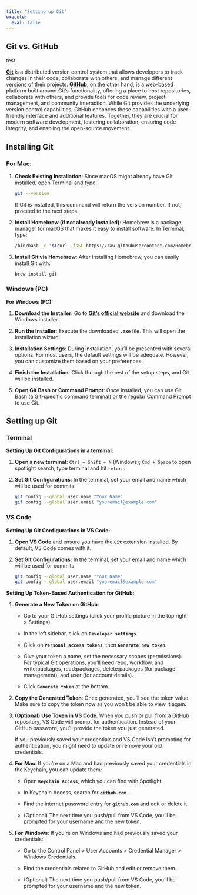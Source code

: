 ```yaml
---
title: "Setting up Git"
execute:
  eval: false
---
```


## Git vs. GitHub

test

[**Git**](https://en.wikipedia.org/wiki/Git) is a distributed version control system that allows developers to track changes in their code, collaborate with others, and manage different versions of their projects.
[**GitHub**](https://en.wikipedia.org/wiki/GitHub), on the other hand, is a web-based platform built around Git's functionality, offering a place to host repositories, collaborate with others, and provide tools for code review, project management, and community interaction.
While Git provides the underlying version control capabilities, GitHub enhances these capabilities with a user-friendly interface and additional features.
Together, they are crucial for modern software development, fostering collaboration, ensuring code integrity, and enabling the open-source movement.

## Installing Git

### For Mac:

1.  **Check Existing Installation**: Since macOS might already have Git installed, open Terminal and type:

    ```bash
    git --version
    ```

    If Git is installed, this command will return the version number.
    If not, proceed to the next steps.

2.  **Install Homebrew (if not already installed)**: Homebrew is a package manager for macOS that makes it easy to install software.
    In Terminal, type:

    ```bash
    /bin/bash -c "$(curl -fsSL https://raw.githubusercontent.com/Homebrew/install/HEAD/install.sh)"
    ```

3.  **Install Git via Homebrew**: After installing Homebrew, you can easily install Git with:

    ```bash
    brew install git
    ```

### Windows (PC)

**For Windows (PC):**

1.  **Download the Installer**: Go to [**Git's official website**](https://git-scm.com/) and download the Windows installer.

2.  **Run the Installer**: Execute the downloaded **`.exe`** file.
    This will open the installation wizard.

3.  **Installation Settings**: During installation, you'll be presented with several options.
    For most users, the default settings will be adequate.
    However, you can customize them based on your preferences.

4.  **Finish the Installation**: Click through the rest of the setup steps, and Git will be installed.

5.  **Open Git Bash or Command Prompt**: Once installed, you can use Git Bash (a Git-specific command terminal) or the regular Command Prompt to use Git.

## Setting up Git

### Terminal

**Setting Up Git Configurations in a terminal:**

1.  **Open a new terminal**: `Ctrl + Shift + N` (Windows); `Cmd + Space` to open spotlight search, type terminal and hit `return`.

2.  **Set Git Configurations**: In the terminal, set your email and name which will be used for commits:

    ```bash
    git config --global user.name "Your Name"
    git config --global user.email "youremail@example.com"
    ```

### VS Code

**Setting Up Git Configurations in VS Code:**

1.  **Open VS Code** and ensure you have the **`Git`** extension installed.
    By default, VS Code comes with it.

2.  **Set Git Configurations**: In the terminal, set your email and name which will be used for commits:

    ```bash
    git config --global user.name "Your Name"
    git config --global user.email "youremail@example.com"
    ```

**Setting Up Token-Based Authentication for GitHub:**

1.  **Generate a New Token on GitHub**:

    -   Go to your GitHub settings (click your profile picture in the top right \> Settings).

    -   In the left sidebar, click on **`Developer settings`**.

    -   Click on **`Personal access tokens`**, then **`Generate new token`**.

    -   Give your token a name, set the necessary scopes (permissions).
        For typical Git operations, you'll need repo, workflow, and write:packages, read:packages, delete:packages (for package management), and user (for account details).

    -   Click **`Generate token`** at the bottom.

2.  **Copy the Generated Token**: Once generated, you'll see the token value.
    Make sure to copy the token now as you won't be able to view it again.

3.  **(Optional) Use Token in VS Code**: When you push or pull from a GitHub repository, VS Code will prompt for authentication.
    Instead of your GitHub password, you'll provide the token you just generated.

    If you previously saved your credentials and VS Code isn't prompting for authentication, you might need to update or remove your old credentials.

4.  **For Mac**: If you're on a Mac and had previously saved your credentials in the Keychain, you can update them:

    -   Open **`Keychain Access`**, which you can find with Spotlight.

    -   In Keychain Access, search for **`github.com`**.

    -   Find the internet password entry for **`github.com`** and edit or delete it.

    -   (Optional) The next time you push/pull from VS Code, you'll be prompted for your username and the new token.

5.  **For Windows**: If you're on Windows and had previously saved your credentials:

    -   Go to the Control Panel \> User Accounts \> Credential Manager \> Windows Credentials.

    -   Find the credentials related to GitHub and edit or remove them.

    -   (Optional) The next time you push/pull from VS Code, you'll be prompted for your username and the new token.

